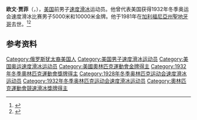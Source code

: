 {{NoteTA|G1=Sports}}
'''欧文·贾菲'''（{{lang-en|Irving Jaffee}}，{{bd|1906年|9月15日|1981年|3月20日}}），[[美国|美国]]前男子[[速度滑冰|速度滑冰]]运动员。他曾代表美国获得1932年冬季奥运会速度滑冰比赛男子5000米和10000米金牌。他于1981年在[[加利福尼亞州|加利福尼亞州]][[聖地牙哥_(加利福尼亞州)|聖地牙哥]]去世。<ref>{{Cite web|title=Irving JAFFEE|url=https://www.olympic.org/irving-jaffee|accessdate=2021-04-05|work=International Olympic Committee|archive-date=2020-11-13|archive-url=https://web.archive.org/web/20201113053508/https://www.olympic.org/irving-jaffee|dead-url=no}}</ref><ref>{{cite web|url=https://www.olympedia.org/athletes/87432|title=Irving Jaffee|work=Olympedia|accessdate=2021-04-05|archive-date=2021-07-20|archive-url=https://web.archive.org/web/20210720163553/https://www.olympedia.org/athletes/87432|dead-url=no}}</ref>

== 参考资料 ==
{{reflist}}

{{奥林匹克运动会速度滑冰比赛男子5000米冠军}}
{{奥林匹克运动会速度滑冰比赛男子10000米冠军}}

{{Authority control}}
{{DEFAULTSORT:Jaffee, Irving}}
[[Category:俄罗斯犹太裔美国人|Category:俄罗斯犹太裔美国人]]
[[Category:美国男子速度滑冰运动员|Category:美国男子速度滑冰运动员]]
[[Category:美国奥运速度滑冰运动员|Category:美国奥运速度滑冰运动员]]
[[Category:美國奧林匹克運動會金牌得主|Category:美國奧林匹克運動會金牌得主]]
[[Category:1932年冬季奧林匹克運動會獎牌得主|Category:1932年冬季奧林匹克運動會獎牌得主]]
[[Category:1928年冬季奥林匹克运动会速度滑冰运动员|Category:1928年冬季奥林匹克运动会速度滑冰运动员]]
[[Category:1932年冬季奥林匹克运动会速度滑冰运动员|Category:1932年冬季奥林匹克运动会速度滑冰运动员]]
[[Category:奧林匹克運動會競速滑冰獎牌得主|Category:奧林匹克運動會競速滑冰獎牌得主]]